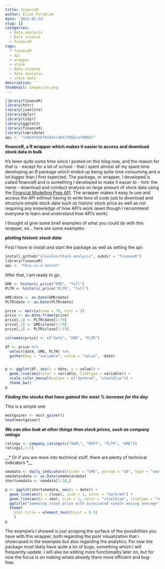```yaml
---
title: financeR
author: Elias Forsblom
date: '2021-01-24'
slug: []
categories:
  - Data analysis
  - Data science
  - financeR
tags:
  - financeR
  - api
  - wrapper
  - stock
  - data science
  - data analysis
  - stock data
description: ''
thumbnail: images/tn.png
---
```


```r
library(financeR)
library(httr)
library(jsonlite)
library(dplyr)
library(tidyr)
library(ggplot2)
library(financeR)
library(lubridate)
api <- "7a9b4f83bf8183ccd6f27602ca7d06b7"
```

**financeR, a R wrapper which makes it easier to access and download stock data in bulk**

It's been quite some time since I posted on this blog now, and the reason for that is - except for a lot of school - that I spent almost all my spare time developing an R package which ended up being quite time consuming and a lot bigger than I first expected. The package, or wrapper, I developed is called financeR and is something I developed to make it easier to - hint: the name - download and conduct analysis on large amount of stock data using the [Financial Modelling Prep API](https://financialmodelingprep.com/developer/docs). The wrapper makes it easy to use and access the API without having to write tons of code just to download and structure simple stock data such as historic stock price as well as not requiring any knowledge of how API's work (even though I recommend everyone to learn and understand how API's work).

I thought id give some brief examples of what you could do with this wrapper, so... here are some examples:

__*plotting historic stock data*__

First I have to install and start the package as well as setting the api:

```Python
install_github("oliealex/Stock-analysis", subdir = "financeR")
library(financeR)
api <- "this-is-a-secret"
```

After that, I am ready to go.

```r
GME <- historic_price("GME", "full")
PLTR <- historic_price("PLTR", "full")

GME$date <- as.Date(GME$date)
PLTR$date <- as.Date(PLTR$date)

price <- matrix(nrow = 79, ncol = 3)
price <- as.data.frame(price)
price[,1] <- PLTR$date[1:79]
price[,2] <- GME$close[1:79]
price[,3] <- PLTR$close[1:79]

colnames(price) <- c("date", "GME", "PLTR")

df <- price %>%
  select(date, GME, PLTR) %>%
  gather(key = "variable", value = "value", -date)


p <- ggplot(df, aes(x = date, y = value)) +
  geom_line(aes(color = variable, linetype = variable)) +
  scale_color_manual(values = c("darkred", "steelblue")) +
  theme_bw()
p
```

__*Finding the stocks that have gained the most % increase for the day*__

This is a simple one

```r
mostgainer <- most_gainer()
head(mostgainer)
```

__*We can also look at other things than stock prices, such as company ratings*__

```r
ratings <- company_ratings(c("AAPL", "MSFT", "PLTR", "GME"))
ratings[,1:5]
```

__* Or if you are more into technical stuff, there are plenty of technical indicators *__

```r
smadata <- daily_indicators(ticker = "GME", period = "10", type = "sma")
smadata$date <- as.Date(smadata$date)
shortsmadata <- smadata[1:50,]

p <- ggplot(shortsmadata, aes(x = date)) +
  geom_line(aes(y = close), size = 1, color = "darkred") +
  geom_line(aes(y = sma), size = 1, color = "steelblue", linetype = "twodash") +
  ggtitle("Gamestop stock price with associated simple moving average") +
  theme(
    plot.title = element_text(hjust = 0.5)
    ) 
p
```

The example's I showed is just scraping the surface of the possibilities you have with this wrapper, both regarding the poor visualization that i showcased in the examples but also regarding the analytics. For now the package most likely have quite a lot of bugs, something which I will frequently update. I will also be adding more functionality later on, but for now the focus is on making whats already there more efficient and bug-free.